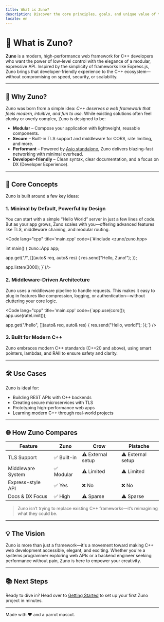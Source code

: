 ```yaml
---
title: What is Zuno?
description: Discover the core principles, goals, and unique value of the Zuno Framework.
locale: en
---
```


# 🦜 What is Zuno?

**Zuno** is a modern, high-performance web framework for C++ developers who want the power of low-level control with the elegance of a modular, expressive API. Inspired by the simplicity of frameworks like Express.js, Zuno brings that developer-friendly experience to the C++ ecosystem—without compromising on speed, security, or scalability.

---

## 🚀 Why Zuno?

Zuno was born from a simple idea: _C++ deserves a web framework that feels modern, intuitive, and fun to use._ While existing solutions often feel clunky or overly complex, Zuno is designed to be:

- **Modular** – Compose your application with lightweight, reusable components.
- **Secure** – Built-in TLS support and middleware for CORS, rate limiting, and more.
- **Performant** – Powered by [Asio standalone](https://think-async.com/Asio/), Zuno delivers blazing-fast networking with minimal overhead.
- **Developer-friendly** – Clean syntax, clear documentation, and a focus on DX (Developer Experience).

---

## 🧩 Core Concepts

Zuno is built around a few key ideas:

### 1. **Minimal by Default, Powerful by Design**

You can start with a simple “Hello World” server in just a few lines of code. But as your app grows, Zuno scales with you—offering advanced features like TLS, middleware chaining, and modular routing.

<Code lang="cpp" title='main.cpp' code={`#include <zuno/zuno.hpp>

int main() {
  zuno::App app;

  app.get("/", [](auto& req, auto& res) {
    res.send("Hello, Zuno!");
  });

  app.listen(3000);
}`}/>

### 2. **Middleware-Driven Architecture**

Zuno uses a middleware pipeline to handle requests. This makes it easy to plug in features like compression, logging, or authentication—without cluttering your core logic.

<Code lang="cpp" title='main.cpp' code={`app.use(cors());
app.use(rateLimit());

app.get("/hello", [](auto& req, auto& res) {
  res.send("Hello, world!");
});`} />

### 3. **Built for Modern C++**

Zuno embraces modern C++ standards (C++20 and above), using smart pointers, lambdas, and RAII to ensure safety and clarity.

---

## 🛠️ Use Cases

Zuno is ideal for:

- Building REST APIs with C++ backends
- Creating secure microservices with TLS
- Prototyping high-performance web apps
- Learning modern C++ through real-world projects

---

## 🌐 How Zuno Compares

| Feature             | Zuno            | Crow             | Pistache         |
|---------------------|------------------|------------------|------------------|
| TLS Support         | ✅ Built-in       | ⚠️ External setup | ⚠️ External setup |
| Middleware System   | ✅ Modular        | ⚠️ Limited        | ⚠️ Limited        |
| Express-style API   | ✅ Yes            | ❌ No             | ❌ No             |
| Docs & DX Focus     | ✅ High           | ⚠️ Sparse         | ⚠️ Sparse         |

> Zuno isn’t trying to replace existing C++ frameworks—it’s reimagining what they could be.

---

## 💡 The Vision

Zuno is more than just a framework—it's a movement toward making C++ web development accessible, elegant, and exciting. Whether you're a systems programmer exploring web APIs or a backend engineer seeking performance without pain, Zuno is here to empower your creativity.

---

## 📚 Next Steps

Ready to dive in? Head over to [Getting Started](/en/introduction/getting-started) to set up your first Zuno project in minutes.

---

Made with ❤️ and a parrot mascot.
